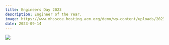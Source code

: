 ```yaml
---
title: Engineers Day 2023
description: Engineer of the Year.
image: https://www.mhsscoe.hosting.acm.org/demo/wp-content/uploads/2023/09/Engineer-Of-The-Year-2023-768x1086.jpg
date: 2023-09-14
---
```


![](https://www.mhsscoe.hosting.acm.org/demo/wp-content/uploads/2023/09/Engineer-Of-The-Year-2023-768x1086.jpg)